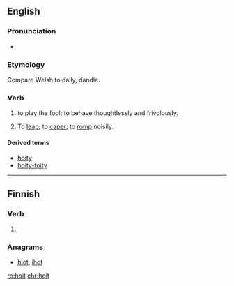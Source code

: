 ==English==

===Pronunciation===
* {{a|UK}} {{IPA|/ˈhɔɪ.ti/|lang=en}}

===Etymology===
Compare Welsh {{term|hoetian}} to dally, dandle.

===Verb===
{{head|en|verb}}

# {{context|archaic|lang=en}} to play the fool; to behave thoughtlessly and frivolously.
# {{context|obsolete|lang=en}} To [[leap]]; to [[caper]]; to [[romp]] noisily.
#: {{rfquotek|Beaumont and Fletcher}}

====Derived terms====
* [[hoity]] <!--I presume-->
* [[hoity-toity]]

----

==Finnish==

===Verb===
{{head|fi|verb form}}

# {{fi-form of|type=verb|pr=second-person|pl=singular|mood=indicative|tense=past|hokea}}

===Anagrams===
* [[hiot#Finnish|hiot]], [[ihot#Finnish|ihot]]

[[ro:hoit]]
[[chr:hoit]]